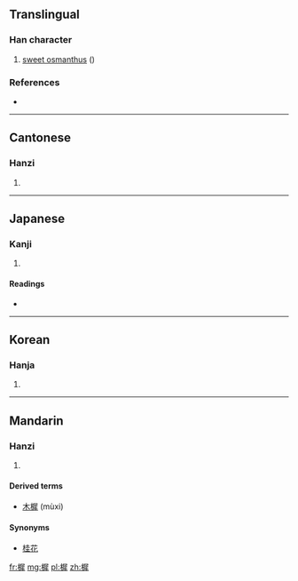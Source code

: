 ==Translingual==

===Han character===
{{Han char|rn=75|rad=木|as=11|sn=15|four=4795<sub>3</sub>|canj=木尸水手 (DSEQ)}}

# [[sweet osmanthus]] ({{taxlink|Osmanthus fragrans|species}})

===References===
* {{Han ref|kx=0555.311|dkj=15483|hdz=21296.160|uh=6A28|ud=27176|bh=E9CA|bd=59850}}

----

==Cantonese==

===Hanzi===
{{yue-hanzi|jyut=|y=sai1}}

# {{defn|lang=yue|sort=木11}}

----

==Japanese==

===Kanji===
{{ja-kanji|grade=|rs=木11}}

# {{defn|lang=ja|sort=木11}}

====Readings====
* {{ja-readings|on=[[せい]] (sei), [[さい]] (sai)|kun=[[もくせい]] (mokusei)}}

----

==Korean==

===Hanja===
{{ko-hanja|hangeul=치|eumhun=|rv=chi|mr=ch'i|y=chi}}

# {{defn|lang=ko|sort=木11}}

----

==Mandarin==

===Hanzi===
{{cmn-hanzi|pin=[[xī]] ([[xi1]])|wg=hsi<sup>1</sup>}}

# {{defn|lang=cmn|sort=木11}}

====Derived terms====
* [[木樨]] (mùxi)

====Synonyms====
* [[桂花]]

[[fr:樨]]
[[mg:樨]]
[[pl:樨]]
[[zh:樨]]